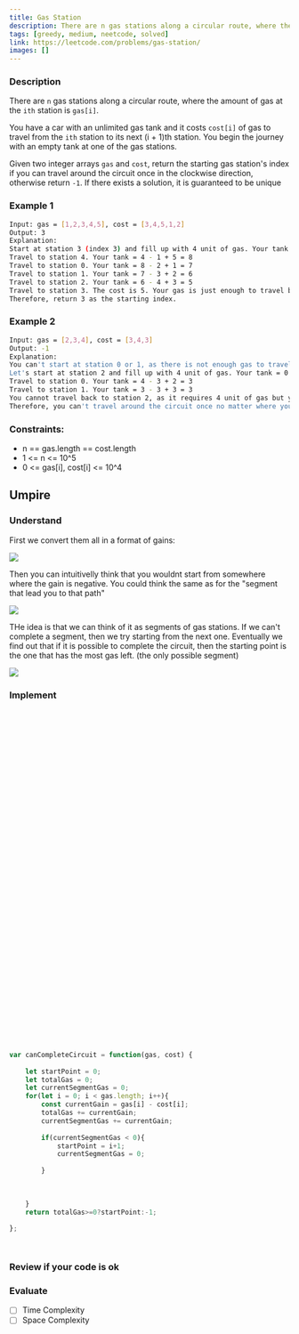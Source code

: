 ```yaml
---
title: Gas Station
description: There are n gas stations along a circular route, where the amount of gas at the ith station is gas[i].
tags: [greedy, medium, neetcode, solved]
link: https://leetcode.com/problems/gas-station/
images: []
---
```


### Description

There are `n` gas stations along a circular route, where the amount of gas at the `ith` station is `gas[i]`.

You have a car with an unlimited gas tank and it costs `cost[i]` of gas to travel from the `ith` station to its next (i + 1)th station. You begin the journey with an empty tank at one of the gas stations.

Given two integer arrays `gas` and `cost`, return the starting gas station's index if you can travel around the circuit once in the clockwise direction, otherwise return `-1`. If there exists a solution, it is guaranteed to be unique

### Example 1

```bash
Input: gas = [1,2,3,4,5], cost = [3,4,5,1,2]
Output: 3
Explanation:
Start at station 3 (index 3) and fill up with 4 unit of gas. Your tank = 0 + 4 = 4
Travel to station 4. Your tank = 4 - 1 + 5 = 8
Travel to station 0. Your tank = 8 - 2 + 1 = 7
Travel to station 1. Your tank = 7 - 3 + 2 = 6
Travel to station 2. Your tank = 6 - 4 + 3 = 5
Travel to station 3. The cost is 5. Your gas is just enough to travel back to station 3.
Therefore, return 3 as the starting index.
```

### Example 2

```bash
Input: gas = [2,3,4], cost = [3,4,3]
Output: -1
Explanation:
You can't start at station 0 or 1, as there is not enough gas to travel to the next station.
Let's start at station 2 and fill up with 4 unit of gas. Your tank = 0 + 4 = 4
Travel to station 0. Your tank = 4 - 3 + 2 = 3
Travel to station 1. Your tank = 3 - 3 + 3 = 3
You cannot travel back to station 2, as it requires 4 unit of gas but you only have 3.
Therefore, you can't travel around the circuit once no matter where you start.
```

### Constraints:

- n == gas.length == cost.length
- 1 <= n <= 10^5
- 0 <= gas[i], cost[i] <= 10^4


## Umpire

### Understand

First we convert them all in a format of gains:

![](./../../../img/2023-09-19-21-04-00.png)

Then you can intuitivelly think that you wouldnt start from somewhere where the gain is negative. You could think the same as for the "segment that lead you to that path"

![](./../../../img/2023-09-19-21-00-56.png)

THe idea is that we can think of it as segments of gas stations. If we can't complete a segment, then we try starting from the next one. Eventually we find out that if it is possible to complete the circuit, then the starting point is the one that has the most gas left. (the only possible segment)

![](./../../../img/2023-09-19-21-02-20.png)



### Implement

<iframe src="" width="100%" height="600" frameborder="0" marginwidth="0" marginheight="0" allowfullscreen></iframe>

<Tabs>
<TabItem value="Javascript Naive" label="JavaScript">

```js
var canCompleteCircuit = function(gas, cost) {
    
    let startPoint = 0;
    let totalGas = 0;
    let currentSegmentGas = 0;
    for(let i = 0; i < gas.length; i++){
        const currentGain = gas[i] - cost[i];
        totalGas += currentGain;
        currentSegmentGas += currentGain;
        
        if(currentSegmentGas < 0){
            startPoint = i+1;
            currentSegmentGas = 0;
            
        }
           
           
        
    }
    return totalGas>=0?startPoint:-1;
    
};
```

</TabItem>
<TabItem value="Javascript Optimized" label="Javascript Optimized">

```js

```

</TabItem>
<TabItem value="Python" label="Java">

```java

```

</TabItem>
</Tabs>

### Review if your code is ok

### Evaluate

- [ ] Time Complexity
- [ ] Space Complexity